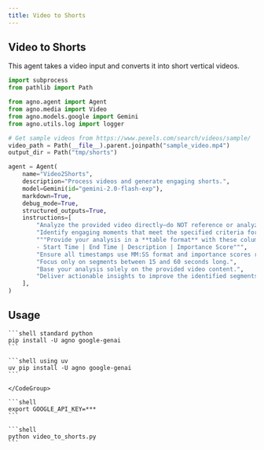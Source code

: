 ```yaml
---
title: Video to Shorts
---
```


## Video to Shorts

This agent takes a video input and converts it into short vertical videos.

```python video_to_shorts.py
import subprocess
from pathlib import Path

from agno.agent import Agent
from agno.media import Video
from agno.models.google import Gemini
from agno.utils.log import logger

# Get sample videos from https://www.pexels.com/search/videos/sample/
video_path = Path(__file__).parent.joinpath("sample_video.mp4")
output_dir = Path("tmp/shorts")

agent = Agent(
    name="Video2Shorts",
    description="Process videos and generate engaging shorts.",
    model=Gemini(id="gemini-2.0-flash-exp"),
    markdown=True,
    debug_mode=True,
    structured_outputs=True,
    instructions=[
        "Analyze the provided video directly—do NOT reference or analyze any external sources or YouTube videos.",
        "Identify engaging moments that meet the specified criteria for short-form content.",
        """Provide your analysis in a **table format** with these columns:
        - Start Time | End Time | Description | Importance Score""",
        "Ensure all timestamps use MM:SS format and importance scores range from 1-10. ",
        "Focus only on segments between 15 and 60 seconds long.",
        "Base your analysis solely on the provided video content.",
        "Deliver actionable insights to improve the identified segments for short-form optimization.",
    ],
)
```

## Usage

<Steps>
  <Step title="Install libraries">
    <CodeGroup>

    ```shell standard python
    pip install -U agno google-genai
    ```

    ```shell using uv
    uv pip install -U agno google-genai
    ```

    </CodeGroup>

  </Step>

  <Step title="Export API keys">
  
    ```shell
    export GOOGLE_API_KEY=***
    ```

  </Step>

  <Step title="Run the agent">

    ```shell
    python video_to_shorts.py
    ```

  </Step>

</Steps>
